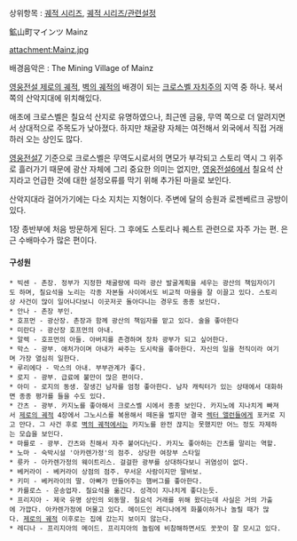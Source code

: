 상위항목 : [[궤적 시리즈]], [[궤적 시리즈/관련설정]]

鉱山町マインツ
Mainz

attachment:Mainz.jpg

{{{#!html
<iframe width="300" height="36" src="//www.youtube.com/embed/kJMgMKKy1Fc" frameborder="0" allowfullscreen></iframe>
}}}
배경음악은 : The Mining Village of Mainz

[[영웅전설 제로의 궤적]], [[벽의 궤적]]의 배경이 되는 [[크로스벨 자치주]]의 지역 중 하나. 북서쪽의 산악지대에 위치해있다.

애초에 크로스벨은 칠요석 산지로 유명하였으나, 최근엔 금융, 무역 쪽으로 더 알려지면서 상대적으로 주목도가 낮아졌다. 하지만 채굴량 자체는 여전해서 외국에서 직접 거래하러 오는 상인도 많다.

[[영웅전설7]] 기준으로 크로스벨은 무역도시로서의 면모가 부각되고 스토리 역시 그 위주로 흘러가기 때문에 광산 자체에 그리 중요한 의미는 없지만, [[영웅전설6]]에서 칠요석 산지라고 언급한 것에 대한 설정오류를 막기 위해 추가된 마을로 보인다.

산악지대라 걸어가기에는 다소 지치는 지형이다. 주변에 달의 승원과 로젠베르크 공방이 있다.

1장 종반부에 처음 방문하게 된다. 그 후에도 스토리나 퀘스트 관련으로 자주 가는 편. 은근 수배마수가 많은 편이다.

==== 구성원 ====
 * 빅센 - 촌장. 정부가 지정한 채굴량에 따라 광산 발굴계획을 세우는 광산의 책임자이기도 하며, 칠요석을 노리는 각종 자본들 사이에서도 비교적 마을을 잘 이끌고 있다. 스토리상 사건이 많이 일어나다보니 이곳저곳 돌아다니는 경우도 종종 보인다.
 * 안나 - 촌장 부인.
 * 호프먼 - 광산장. 촌장과 함께 광산의 책임자를 맡고 있다. 술을 좋아한다
 * 미란다 - 광산장 호프먼의 아내. 
 * 알렉 - 호프먼의 아들. 아버지를 존경하며 장차 광부가 되고 싶어한다.
 * 막스 - 광부. 애처가이며 아내가 싸주는 도시락을 좋아한다. 자신의 일을 천직이라 여기며 가장 열심히 일한다.
 * 루리에다 - 막스의 아내. 부부관계가 좋다.
 * 로지 - 광부. 급료에 불만이 많은 편이다.
 * 아미 - 로지의 동생. 잘생긴 남자를 엄청 좋아한다. 남자 캐릭터가 있는 상태에서 대화하면 종종 평가를 들을 수도 있다.
 * 간츠 - 광부. 카지노를 좋아해서 크로스벨 시에서 종종 보인다. 카지노에 지나치게 빠져서 [[제로의 궤적]] 4장에서 그노시스를 복용해서 떼돈을 벌지만 결국 [[렉터 앨런들]]에게 포커로 지고 만다. 그 사건 후로 [[벽의 궤적]]에서는 카지노를 완전 끊지는 못했지만 어느 정도 자제하는 모습을 보인다.
 * 마를로 - 광부. 간츠와 친해서 자주 붙어다닌다. 카지노 좋아하는 간츠를 말리는 역할.
 * 노마 - 숙박시설 '아카렌가정'의 점주. 상당한 여장부 스타일
 * 륫카 - 아카렌가정의 웨이트리스. 걸걸한 광부를 상대하다보니 귀염성이 없다.
 * 베커라이 - 베커라이 상점의 점주. 무서운 사람이지만 딸바보.
 * 키미 - 베커라이의 딸. 아빠가 만들어주는 햄버그를 좋아한다.
 * 카를로스 - 운송업자. 칠요석을 옮긴다. 성격이 지나치게 좋다는듯.
 * 프리지아 - 제국 유명 상인의 외동딸. 칠요석 거래를 위해 왔다는데 사실은 거의 가출에 가깝다. 아카렌가정에 머물고 있다. 메이드인 레디나에게 화풀이하거나 놀릴 때가 많다. [[제로의 궤적]] 이후로는 집에 갔는지 보이지 않는다.
 * 레디나 - 프리지아의 메이드. 프리지아의 놀림에 비참해하면서도 꿋꿋이 잘 모시고 있다.
